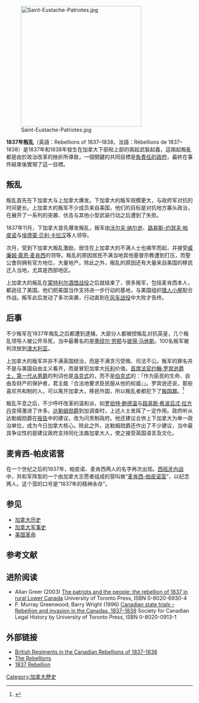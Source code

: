 [[File:Saint-Eustache-Patriotes.jpg|325px]]

'''1837年叛乱'''（英語：Rebellions of 1837–1838，法語：Rébellions de 1837–1838）是1837年和1838年發生在加拿大下部和上部的兩起武裝起義，這兩起叛亂都是由於政治改革的挫折所導致，一個關鍵的共同目標是[[責任政府|負責任的政府]]，最終在事件結束後實現了這一目標。

== 叛乱 ==
{{main|下加拿大叛乱|上加拿大起義}}

叛乱首先在下加拿大与上加拿大爆发。下加拿大的叛军规模更大，与政府军对抗的时间更长。上加拿大的叛军不少成员来自美国，他们的目标是对抗地方寡头政治，在展开了一系列的突袭、伏击与其他小型武装行动之后遭到了失败。

1837年11月，下加拿大首先爆发叛乱，叛军由[[沃尔夫·纳尔逊|沃尔夫·纳尔逊]]、[[路易斯-约瑟夫·帕皮诺|路易斯-约瑟夫·帕皮诺]]与[[埃德蒙·贝利·卡拉汉|埃德蒙·贝利·卡拉汉]]等人领导。

次月，受到下加拿大叛乱激励，居住在上加拿大的不满人士也揭竿而起，并接受[[威廉姆·莱恩·麦肯西|威廉姆·莱恩·麦肯西]]的领导。叛乱的原因居民不满当地其他基督宗教遭到打压，而聖公會则拥有官方地位，大量地产。除此之外，叛乱的原因还有大量来自美国的移民迁入当地，尤其是西部地区。

上加拿大的叛乱在[[蒙特利尔酒馆战役|蒙特利尔酒馆战役]]之后就结束了，很多叛军，包括麦肯西本人，都逃往了美国。他们把美国当作支持进一步行动的基地，与美国组织[[猎人小屋|猎人小屋]]配合作战。叛军此后发动了多次突袭，行动直到在[[风车战役|风车战役]]中大败才告终。

== 后事 ==
不少叛军在1837年叛乱之后都遭到逮捕，大部分人都被控叛乱对抗英皇，几个叛乱领导人被公开吊死，当中最著名的是[[塞缪尔·劳顿|塞缪尔·劳顿]]与[[彼得·马休斯|彼得·马休斯]]。100名叛军被判流放到[[澳大利亚|澳大利亚]]。

上加拿大的叛军并非不满英国统治，而是不满贪污受贿、司法不公。叛军的罪名并不是与美国自由主义看齐，而是冒犯加拿大[[托利主义|托利]]价值。[[首席法官|首席法官]][[约翰·罗宾逊|约翰·罗宾逊爵士，第一代从男爵]]的判词也是[[约翰·洛克|洛克式]]的，而不是[[埃德蒙·伯克|伯克式]]的：「作为臣民的生命、自由及财产的保护者，君主能『合法地要求臣民服从他的权威』」。罗宾逊还说，那些喜欢共和制的人，可以离开加拿大，移民外国，所以叛乱者都犯下了[[叛国罪|叛国罪]]。<ref>{{cite journal| last=Fierlbeck| first=Katherine| title=Canada: more liberal than Tory? A new book puts the country's bedrock beliefs under a microscope. (The Canadian Founding: John Locke and Parliament) (Book review)| journal=Literary Review of Canada| issue=July 2007| publisher=Literary Review of Canada, Inc.| location=Toronto| date=2007-07-01| url=http://www.encyclopedia.com/doc/1G1-167586796.html| accessdate=2009-02-08| archive-date=2008-05-02| archive-url=https://web.archive.org/web/20080502153001/http://www.encyclopedia.com/doc/1G1-167586796.html| dead-url=no}}</ref>

叛乱平息之后，不少呼吁改革的温和派，如[[罗伯特·鲍德温|罗伯特·鲍德温]]与[[路易斯·希波吕忒·拉方丹|路易斯·希波吕忒·拉方丹]]变得激进了许多。[[约翰·兰姆顿，第一代达勒姆伯爵|达勒姆勋爵]]到加调查时，上述人士发挥了一定作用。政府听从达勒姆勋爵在[[关于英属北美事务的建议|报告]]中的建议，改为问责制政府。他还建议合併上下加拿大为单一政治单位，成为今日加拿大核心。除此之外，达勒姆勋爵还作出了不少建议，当中最具争议性的是建议政府支持同化法裔加拿大人，使之接受英国语言及文化。

== 麦肯西-帕皮诺营 ==
在一个世纪之后的1937年，帕皮诺、麦肯西两人的名字再次出现。[[西班牙内战|西班牙内战]]中，共和军阵型的一个由加拿大志愿者组成的营叫做“[[麦肯西-帕皮诺营|麦肯西-帕皮诺营]]”，以纪念两人。这个营的口号是“1837年的精神永存”。

== 参见 ==
{{Portal|加拿大}}
*[[加拿大历史|加拿大历史]]
*[[加拿大军事史|加拿大军事史]]
*[[美国革命|美国革命]]

== 参考文献 ==
{{Reflist}}

== 进阶阅读 ==
{{refbegin}}
* Allan Greer (2003) [http://books.google.ca/books?id=MF8Im65MTqsC&lpg=PP1&dq=Rebellions%20of%201837&pg=PP1#v=onepage&q&f=true The patriots and the people: the rebellion of 1837 in rural Lower Canada]{{Wayback|url=http://books.google.ca/books?id=MF8Im65MTqsC&lpg=PP1&dq=Rebellions%20of%201837&pg=PP1#v=onepage&q&f=true |date=20121108181128 }} University of Toronto Press, ISBN 0-8020-6930-4
* F. Murray Greenwood;  Barry Wright (1996) [http://books.google.ca/books?id=3lZn-hkbjg8C&lpg=PP1&dq=Rebellions%20of%201837&pg=PP1#v=onepage&q&f=true Canadian state trials – Rebellion and invasion in the Canadas, 1837–1839]{{Wayback|url=http://books.google.ca/books?id=3lZn-hkbjg8C&lpg=PP1&dq=Rebellions%20of%201837&pg=PP1#v=onepage&q&f=true |date=20161220094459 }}  Society for Canadian Legal History by University of Toronto Press, ISBN 0-8020-0913-1
{{refend}}

== 外部链接 ==
* [http://www.militaryheritage.com/charts/Regt1837.htm British  Regiments in the Canadian Rebellions of 1837-1838]{{Wayback|url=http://www.militaryheritage.com/charts/Regt1837.htm |date=20200207190945 }}
* [http://www.mccord-museum.qc.ca/scripts/explore.php?Lang=1&tableid=11&tablename=theme&elementid=2__true The Rebellions]{{Wayback|url=http://www.mccord-museum.qc.ca/scripts/explore.php?Lang=1&tableid=11&tablename=theme&elementid=2__true |date=20160827232750 }}
* [https://web.archive.org/web/20120301052020/http://www.1837rebellion.net/ 1837 Rebellion]

[[Category:加拿大歷史|Category:加拿大歷史]]